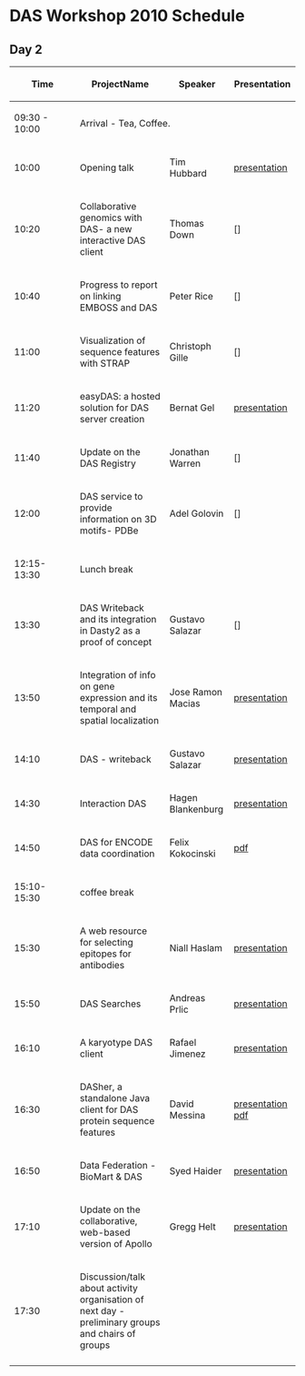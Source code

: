 =DAS Workshop 2010 Schedule=


==Day 2==

{| class="wikitable" border="1"
|- style="background:silver"
! width="100px"|Time
! ProjectName
! Speaker
! Presentation
|- style="background:#ffdead;"
| 09:30 - 10:00
| colspan="3" | Arrival - Tea, Coffee.
|- 
|10:00
|Opening talk 
|Tim Hubbard
|[http://www.sanger.ac.uk/Software/analysis/das/presentations/200903DASworkshop.ppt presentation]
|-
|10:20
|Collaborative genomics with DAS- a new interactive DAS client
|Thomas Down
|[]
|-
|10:40
|Progress to report on linking EMBOSS and DAS
|Peter Rice
|[]
|-
|11:00
|Visualization of sequence features with STRAP
|Christoph Gille
|[]
|-
|11:20
|easyDAS: a hosted solution for DAS server creation
|Bernat Gel
|[http://www.sanger.ac.uk/Software/analysis/das/presentations/DASGenExp3.ppt presentation]
|-
|11:40
|Update on the DAS Registry
|Jonathan Warren
|[]
|-
|12:00
|DAS service to provide information on 3D motifs- PDBe
|Adel Golovin
|[]
|- style="background:#ffdead;"
|12:15-13:30
| colspan="3" | Lunch break
|-
|13:30
|DAS Writeback and its integration in Dasty2 as a proof of concept
|Gustavo Salazar 
|[]
|-
|13:50
|Integration of info on gene expression and its temporal and spatial localization
|Jose Ramon Macias
|[http://www.sanger.ac.uk/Software/analysis/das/presentations/20090310_DAS_Workshop_DASxVO.ppt presentation]
|-
|14:10
|DAS - writeback
|Gustavo Salazar
|[http://www.sanger.ac.uk/Software/analysis/das/presentations/DASwriteback.pdf presentation]
|-
|14:30
|Interaction DAS
|Hagen Blankenburg
|[http://www.sanger.ac.uk/Software/analysis/das/presentations/20090310_Blankenburg_DASMI.pdf presentation]
|-
|14:50
|DAS for ENCODE data coordination
|Felix Kokocinski
|[http://www.sanger.ac.uk/~fsk/DAS_workshop09.pdf pdf]
|- style="background:#ffdead;"
|15:10-15:30
| colspan="3" | coffee break
|-
|15:30
|A web resource for selecting epitopes for antibodies
|Niall Haslam
|[http://www.sanger.ac.uk/Software/analysis/das/presentations/NiallHaslamDAS2009.pdf presentation]
|-
|15:50
|DAS Searches
|Andreas Prlic
|[http://www.sanger.ac.uk/Software/analysis/das/presentations/DAS_searches_20090310.pdf presentation]
|-
|16:10
|A karyotype DAS client
|Rafael Jimenez
|[http://www.sanger.ac.uk/Software/analysis/das/presentations/rjimenez_dasworkshop2009_KDC.ppt presentation]
|-
|16:30
|DASher, a standalone Java client for DAS protein sequence features
|David Messina
|[http://www.sanger.ac.uk/Software/analysis/das/presentations/Messina_DASconf09.keynote.zip presentation] [http://www.sanger.ac.uk/Software/analysis/das/presentations/Messina_DASconf09.pdf pdf]
|-
|16:50
|Data Federation - BioMart & DAS
|Syed Haider
|[http://www.sanger.ac.uk/Software/analysis/das/presentations/BioMart_DAS_2009.ppt presentation]
|-
|17:10
|Update on the collaborative, web-based version of Apollo
|Gregg Helt
|[http://www.sanger.ac.uk/Software/analysis/das/presentations/Trellis_Mar2009.pptx presentation]
|-
|17:30
|Discussion/talk about activity organisation of next day - preliminary groups and chairs of groups
|
|
|-
|}